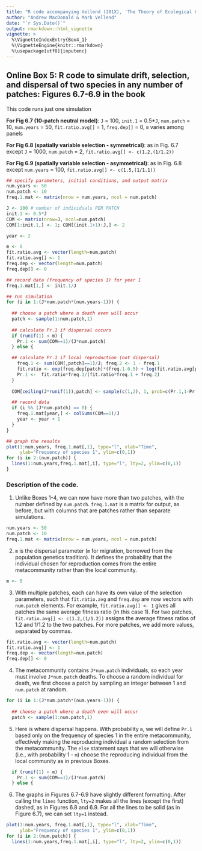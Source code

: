```yaml
---
title: "R code accompanying Vellend (201X), 'The Theory of Ecological Communities' (Princeton University Press)"
author: "Andrew MacDonald & Mark Vellend"
date: "`r Sys.Date()`"
output: rmarkdown::html_vignette
vignette: >
  %\VignetteIndexEntry{Box4_1}
  %\VignetteEngine{knitr::rmarkdown}
  %\usepackage[utf8]{inputenc}
---
```


## Online Box 5: R code to simulate drift, selection, and dispersal of two species in any number of patches: Figures 6.7-6.9 in the book

This code runs just one simulation

**For Fig 6.7 (10-patch neutral model)**: `J` = 100, `init.1` = 0.5*`J`, `num.patch` = 10, `num.years` = 50, `fit.ratio.avg[]` = 1, `freq.dep[]` = 0, `m` varies among panels

**For Fig 6.8 (spatially variable selection - symmetrical)**: as in Fig. 6.7 except `J` = 1000, `num.patch` = 2, `fit.ratio.avg[] <- c(1.2,(1/1.2))`

**For Fig 6.9 (spatially variable selection - asymmetrical)**: as in Fig. 6.8 except `num.years` = 100, `fit.ratio.avg[] <- c(1.5,(1/1.1))`


```r
## specify parameters, initial conditions, and output matrix
num.years <- 50 
num.patch <- 10
freq.1.mat <- matrix(nrow = num.years, ncol = num.patch)

J <- 100 # number of individuals PER PATCH
init.1 <- 0.5*J 
COM <- matrix(nrow=J, ncol=num.patch)
COM[1:init.1,] <- 1; COM[(init.1+1):J,] <- 2 

year <- 2 

m <- 0
fit.ratio.avg <- vector(length=num.patch)
fit.ratio.avg[] <- 1
freq.dep <- vector(length=num.patch)
freq.dep[] <- 0

## record data (frequency of species 1) for year 1
freq.1.mat[1,] <- init.1/J 

## run simulation
for (i in 1:(J*num.patch*(num.years-1))) {
  
  ## choose a patch where a death even will occur
  patch <- sample(1:num.patch,1)
  
  ## calculate Pr.1 if dispersal occurs
  if (runif(1) < m) {
    Pr.1 <- sum(COM==1)/(J*num.patch)
  } else { 

  ## calculate Pr.1 if local reproduction (not dispersal)
    freq.1 <- sum(COM[,patch]==1)/J; freq.2 <- 1 - freq.1
    fit.ratio <- exp(freq.dep[patch]*(freq.1-0.5) + log(fit.ratio.avg[patch]))
    Pr.1 <-  fit.ratio*freq.1/(fit.ratio*freq.1 + freq.2)
  }
  
  COM[ceiling(J*runif(1)),patch] <- sample(c(1,2), 1, prob=c(Pr.1,1-Pr.1)) 

  ## record data  
  if (i %% (J*num.patch) == 0) {
    freq.1.mat[year,] <- colSums(COM==1)/J
    year <- year + 1 
  }
} 

## graph the results
plot(1:num.years, freq.1.mat[,1], type="l", xlab="Time", 
     ylab="Frequency of species 1", ylim=c(0,1))
for (i in 2:(num.patch)) {
  lines(1:num.years,freq.1.mat[,i], type="l", lty=2, ylim=c(0,1))
}


```

### Description of the code.

1. Unlike Boxes 1-4, we can now have more than two patches, with the number defined by `num.patch`.  `freq.1.mat` is a matrix for output, as before, but with columns that are patches rather than separate simulations.

```r
num.years <- 50 
num.patch <- 10
freq.1.mat <- matrix(nrow = num.years, ncol = num.patch)
```

2. `m` is the dispersal parameter (`m` for migration, borrowed from the population genetics tradition).  It defines the probability that the individual chosen for reproduction comes from the entire metacommunity rather than the local community.

```r
m <- 0
```

3. With multiple patches, each can have its own value of the selection parameters, such that `fit.ratio.avg` and `freq.dep` are now vectors with `num.patch` elements.  For example, `fit.ratio.avg[] <- 1` gives all patches the same average fitness ratio (in this case 1).  For two patches, `fit.ratio.avg[] <- c(1.2,(1/1.2))` assigns the average fitness ratios of 1.2 and 1/1.2 to the two patches.  For more patches, we add more values, separated by commas.

```r
fit.ratio.avg <- vector(length=num.patch)
fit.ratio.avg[] <- 1
freq.dep <- vector(length=num.patch)
freq.dep[] <- 0
```

4. The metacommunity contains `J*num.patch` individuals, so each year must involve `J*num.patch` deaths.  To choose a random individual for death, we first choose a patch by sampling an integer between 1 and `num.patch` at random.

```r
for (i in 1:(J*num.patch*(num.years-1))) {
  
  ## choose a patch where a death even will occur
  patch <- sample(1:num.patch,1)
```

5. Here is where dispersal happens.  With probability `m`, we will define `Pr.1` based only on the frequency of species 1 in the entire metacommunity, effectively making the reproducing individual a random selection from the metacommunity.  The `else` statement says that we will otherwise (i.e., with probability 1 - `m`) choose the reproducing individual from the local community as in previous Boxes.

```r
  if (runif(1) < m) {
    Pr.1 <- sum(COM==1)/(J*num.patch)
  } else { 
```

6. The graphs in Figures 6.7-6.9 have slightly different formatting.  After calling the `lines` function, `lty=2` makes all the lines (except the first) dashed, as in Figures 6.8 and 6.9.  For all the lines to be solid (as in Figure 6.7), we can set `lty=1` instead.

```r
plot(1:num.years, freq.1.mat[,1], type="l", xlab="Time", 
     ylab="Frequency of species 1", ylim=c(0,1))
for (i in 2:(num.patch)) {
  lines(1:num.years,freq.1.mat[,i], type="l", lty=2, ylim=c(0,1))
```